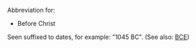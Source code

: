 Abbreviation for:
*Before Christ

Seen suffixed to dates, for example: "1045 BC".  (See also: [[BCE]])
